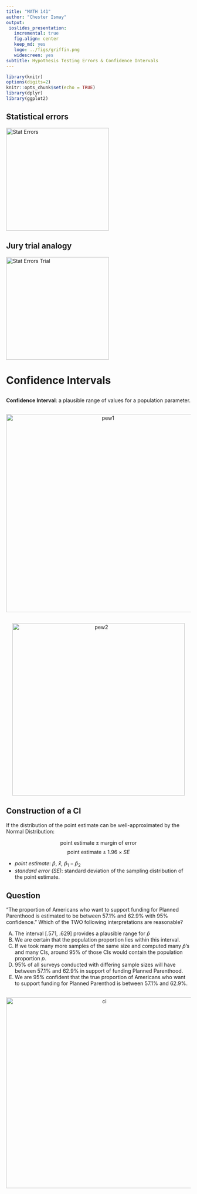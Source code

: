 ```yaml
---
title: "MATH 141"
author: "Chester Ismay"
output:
 ioslides_presentation:
   incremental: true
   fig.align: center
   keep_md: yes
   logo: ../figs/griffin.png
   widescreen: yes
subtitle: Hypothesis Testing Errors & Confidence Intervals
---
```


<style type="text/css">
    ol { list-style-type: upper-alpha; }
</style>

```r
library(knitr)
options(digits=2)
knitr::opts_chunk$set(echo = TRUE)
library(dplyr)
library(ggplot2)
```


## Statistical errors {.flexbox .vcenter}

<img src="../06/06C-stat-errors.pdf" alt="Stat Errors" height = 280>

## Jury trial analogy {.flexbox .vcenter}

<img src="../06/06C-stat-errors-jury.pdf" alt="Stat Errors Trial" height = 280>

# Confidence Intervals


## {.flexbox .vcenter}

**Confidence Interval**: a plausible range of values for a population parameter.


##
<center>
<img src="../figs/pew-headline.png" alt="pew1" height = 540>
</center>


##
<center>
<img src="../figs/pew-table.png" alt="pew2" height = 470>
</center>


## Construction of a CI {.build}

If the distribution of the point estimate can be well-approximated by the Normal Distribution:

$$ \textrm{point estimate} \pm \textrm{margin of error} $$
$$ \textrm{point estimate} \pm 1.96 \times SE $$

- *point estimate*: $\hat{p}$, $\bar{x}$, $\hat{p}_1 - \hat{p}_2$
- *standard error (SE)*: standard deviation of the sampling distribution of the point estimate.


## Question

"The proportion of Americans who want to support funding for Planned Parenthood is estimated
to be between 57.1% and 62.9% with 95% confidence." Which of the TWO following interpretations
are reasonable?

1. The interval [.571, .629] provides a plausible range for $\hat{p}$
2. We are certain that the population proportion lies within this interval.
3. If we took many more samples of the same size and computed many $\hat{p}$'s <br> and
many CIs, around 95% of those CIs would contain the population <br> proportion $p$.
4. 95% of all surveys conducted with differing sample sizes will have between 57.1% and 62.9% in support of funding Planned Parenthood.
5. We are 95% confident that the true proportion of Americans who want to support funding for
Planned Parenthod is between 57.1% and 62.9%.

## {.flexbox .vcenter}

<center>
<img src="../figs/ci.png" alt="ci" height = 520>
</center>